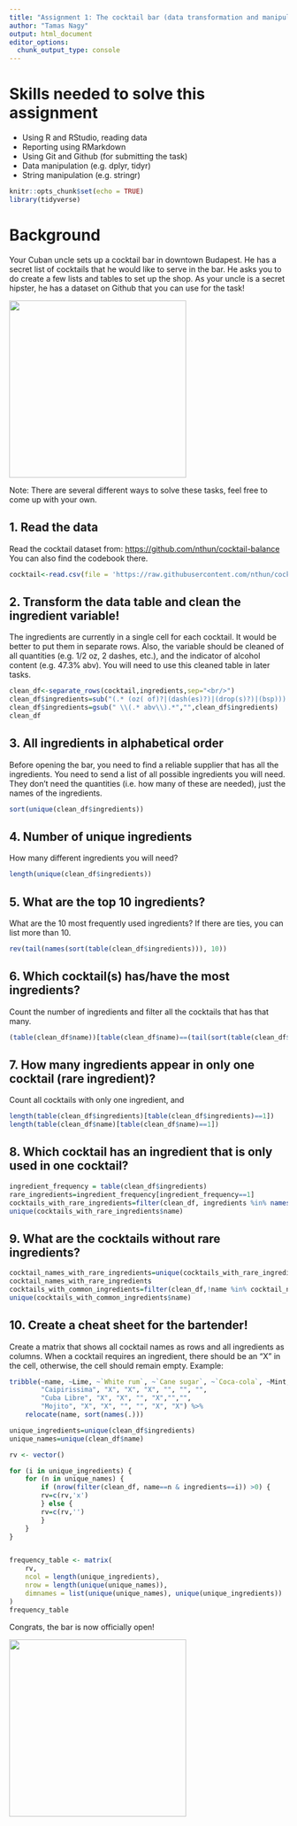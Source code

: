 ```yaml
---
title: "Assignment 1: The cocktail bar (data transformation and manipulation)"
author: "Tamas Nagy"
output: html_document
editor_options: 
  chunk_output_type: console
---
```


# Skills needed to solve this assignment

-   Using R and RStudio, reading data
-   Reporting using RMarkdown
-   Using Git and Github (for submitting the task)
-   Data manipulation (e.g. dplyr, tidyr)
-   String manipulation (e.g. stringr)

```r
knitr::opts_chunk$set(echo = TRUE)
library(tidyverse)
```

# Background

Your Cuban uncle sets up a cocktail bar in downtown Budapest. He has a secret list of cocktails that he would like to serve in the bar. He asks you to do create a few lists and tables to set up the shop. As your uncle is a secret hipster, he has a dataset on Github that you can use for the task!

![](https://media1.tenor.com/images/57a519cffd0ad4693be3b9c94b211540/tenor.gif?itemid=5195211){width="320"}

Note: There are several different ways to solve these tasks, feel free to come up with your own.

## 1. Read the data

Read the cocktail dataset from: <https://github.com/nthun/cocktail-balance> You can also find the codebook there.

```r
cocktail<-read.csv(file = 'https://raw.githubusercontent.com/nthun/cocktail-balance/master/cocktail_data.tsv', sep = '\t', header = TRUE )
```

## 2. Transform the data table and clean the ingredient variable!

The ingredients are currently in a single cell for each cocktail. It would be better to put them in separate rows. Also, the variable should be cleaned of all quantities (e.g. 1/2 oz, 2 dashes, etc.), and the indicator of alcohol content (e.g. 47.3% abv). You will need to use this cleaned table in later tasks.

```r
clean_df<-separate_rows(cocktail,ingredients,sep="<br/>")
clean_df$ingredients=sub("(.* (oz( of)?|(dash(es)?)|(drop(s)?)|(bsp))) ","",clean_df$ingredients)
clean_df$ingredients=gsub(" \\(.* abv\\).*","",clean_df$ingredients)
clean_df

```

## 3. All ingredients in alphabetical order

Before opening the bar, you need to find a reliable supplier that has all the ingredients. You need to send a list of all possible ingredients you will need. They don't need the quantities (i.e. how many of these are needed), just the names of the ingredients.

```r
sort(unique(clean_df$ingredients))
```

## 4. Number of unique ingredients

How many different ingredients you will need?

```r
length(unique(clean_df$ingredients))
```

## 5. What are the top 10 ingredients?

What are the 10 most frequently used ingredients? If there are ties, you can list more than 10.

```r
rev(tail(names(sort(table(clean_df$ingredients))), 10))
```

## 6. Which cocktail(s) has/have the most ingredients?

Count the number of ingredients and filter all the cocktails that has that many.

```r
(table(clean_df$name))[table(clean_df$name)==(tail(sort(table(clean_df$name)), 1))[1]]

```

## 7. How many ingredients appear in only one cocktail (rare ingredient)?

Count all cocktails with only one ingredient, and

```r
length(table(clean_df$ingredients)[table(clean_df$ingredients)==1])
length(table(clean_df$name)[table(clean_df$name)==1])
```

## 8. Which cocktail has an ingredient that is only used in one cocktail?

```r
ingredient_frequency = table(clean_df$ingredients)
rare_ingredients=ingredient_frequency[ingredient_frequency==1]
cocktails_with_rare_ingredients=filter(clean_df, ingredients %in% names(rare_ingredients))
unique(cocktails_with_rare_ingredients$name)
```

## 9. What are the cocktails without rare ingredients?

```r
cocktail_names_with_rare_ingredients=unique(cocktails_with_rare_ingredients$name)
cocktail_names_with_rare_ingredients
cocktails_with_common_ingredients=filter(clean_df,!name %in% cocktail_names_with_rare_ingredients  )
unique(cocktails_with_common_ingredients$name)
```

## 10. Create a cheat sheet for the bartender!

Create a matrix that shows all cocktail names as rows and all ingredients as columns. When a cocktail requires an ingredient, there should be an "X" in the cell, otherwise, the cell should remain empty. Example:

```r
tribble(~name, ~Lime, ~`White rum`, ~`Cane sugar`, ~`Coca-cola`, ~Mint, ~Soda,
        "Caipirissima", "X", "X", "X", "", "", "",
        "Cuba Libre", "X", "X", "", "X","","",
        "Mojito", "X", "X", "", "", "X", "X") %>% 
    relocate(name, sort(names(.)))
```

```r
unique_ingredients=unique(clean_df$ingredients)
unique_names=unique(clean_df$name)

rv <- vector()

for (i in unique_ingredients) {
    for (n in unique_names) {
        if (nrow(filter(clean_df, name==n & ingredients==i)) >0) {
        rv=c(rv,'x')
        } else {
        rv=c(rv,'')
        }
    }
}


frequency_table <- matrix(
    rv,
    ncol = length(unique_ingredients),
    nrow = length(unique(unique_names)),
    dimnames = list(unique(unique_names), unique(unique_ingredients))
)
frequency_table
```


Congrats, the bar is now officially open!

![](https://i.pinimg.com/originals/4e/c1/0c/4ec10c9d32b2c7c28b4b638c7f809ec5.gif){width="320"}
